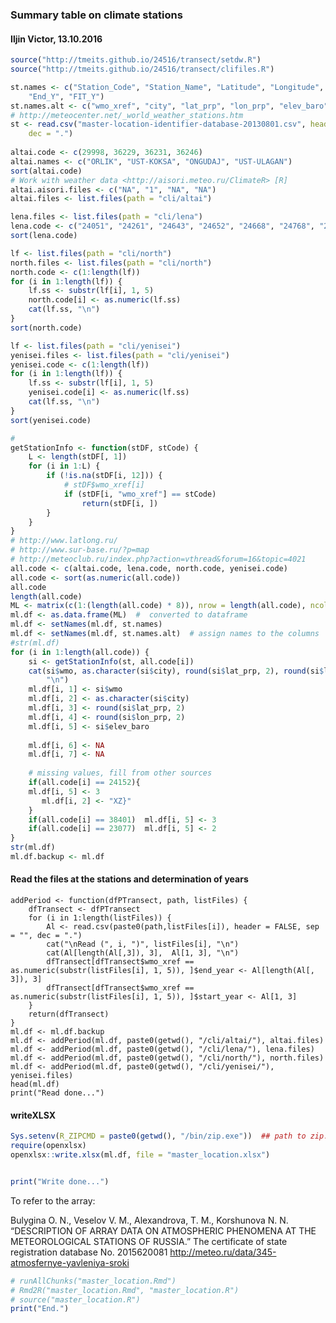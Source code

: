 ### Summary table on climate stations
#### Iljin Victor, 13.10.2016
```r

source("http://tmeits.github.io/24516/transect/setdw.R")
source("http://tmeits.github.io/24516/transect/clifiles.R") 

st.names <- c("Station_Code", "Station_Name", "Latitude", "Longitude", "Elevation", "Start_Y", 
    "End_Y", "FIT_Y")
st.names.alt <- c("wmo_xref", "city", "lat_prp", "lon_prp", "elev_baro", "start_year", "end_year", "fit_years")
# http://meteocenter.net/_world_weather_stations.htm
st <- read.csv("master-location-identifier-database-20130801.csv", header = TRUE, sep = ",", 
    dec = ".")
   
altai.code <- c(29998, 36229, 36231, 36246)
altai.names <- c("ORLIK", "UST-KOKSA", "ONGUDAJ", "UST-ULAGAN")
sort(altai.code)
# Work with weather data <http://aisori.meteo.ru/ClimateR> [R]
altai.aisori.files <- c("NA", "1", "NA", "NA")
altai.files <- list.files(path = "cli/altai")

lena.files <- list.files(path = "cli/lena")
lena.code <- c("24051", "24261", "24643", "24652", "24668", "24768", "24859")
sort(lena.code)

lf <- list.files(path = "cli/north")
north.files <- list.files(path = "cli/north")
north.code <- c(1:length(lf))
for (i in 1:length(lf)) {
    lf.ss <- substr(lf[i], 1, 5)
    north.code[i] <- as.numeric(lf.ss)
    cat(lf.ss, "\n")
}
sort(north.code)

lf <- list.files(path = "cli/yenisei")
yenisei.files <- list.files(path = "cli/yenisei")
yenisei.code <- c(1:length(lf))
for (i in 1:length(lf)) {
    lf.ss <- substr(lf[i], 1, 5)
    yenisei.code[i] <- as.numeric(lf.ss)
    cat(lf.ss, "\n")
}
sort(yenisei.code)

#
getStationInfo <- function(stDF, stCode) {
    L <- length(stDF[, 1])
    for (i in 1:L) {
        if (!is.na(stDF[i, 12])) {
            # stDF$wmo_xref[i]
            if (stDF[i, "wmo_xref"] == stCode) 
                return(stDF[i, ])
        }
    }
}
# http://www.latlong.ru/
# http://www.sur-base.ru/?p=map
# http://meteoclub.ru/index.php?action=vthread&forum=16&topic=4021
all.code <- c(altai.code, lena.code, north.code, yenisei.code)
all.code <- sort(as.numeric(all.code))
all.code
length(all.code)
ML <- matrix(c(1:(length(all.code) * 8)), nrow = length(all.code), ncol = 8, byrow = TRUE)
ml.df <- as.data.frame(ML)  #  converted to dataframe
ml.df <- setNames(ml.df, st.names)
ml.df <- setNames(ml.df, st.names.alt)  # assign names to the columns
#str(ml.df)
for (i in 1:length(all.code)) {
    si <- getStationInfo(st, all.code[i])
    cat(si$wmo, as.character(si$city), round(si$lat_prp, 2), round(si$lon_prp, 2), si$elev_baro, 
        "\n")
    ml.df[i, 1] <- si$wmo
    ml.df[i, 2] <- as.character(si$city)
    ml.df[i, 3] <- round(si$lat_prp, 2)
    ml.df[i, 4] <- round(si$lon_prp, 2)
    ml.df[i, 5] <- si$elev_baro
    
    ml.df[i, 6] <- NA
    ml.df[i, 7] <- NA
    
    # missing values, fill from other sources
    if(all.code[i] == 24152){
    ml.df[i, 5] <- 3
       ml.df[i, 2] <- "XZ}"
    }
    if(all.code[i] == 38401)  ml.df[i, 5] <- 3
    if(all.code[i] == 23077)  ml.df[i, 5] <- 2
}
str(ml.df)
ml.df.backup <- ml.df
```
#### Read the files at the stations and determination of years
```read

addPeriod <- function(dfPTransect, path, listFiles) {
    dfTransect <- dfPTransect
    for (i in 1:length(listFiles)) {
        Al <- read.csv(paste0(path,listFiles[i]), header = FALSE, sep = "", dec = ".")
        cat("\nRead (", i, ")", listFiles[i], "\n")
        cat(Al[length(Al[,3]), 3],  Al[1, 3], "\n")
        dfTransect[dfTransect$wmo_xref == as.numeric(substr(listFiles[i], 1, 5)), ]$end_year <- Al[length(Al[, 3]), 3]
        dfTransect[dfTransect$wmo_xref == as.numeric(substr(listFiles[i], 1, 5)), ]$start_year <- Al[1, 3]
    }
    return(dfTransect)
}
ml.df <- ml.df.backup
ml.df <- addPeriod(ml.df, paste0(getwd(), "/cli/altai/"), altai.files)
ml.df <- addPeriod(ml.df, paste0(getwd(), "/cli/lena/"), lena.files)
ml.df <- addPeriod(ml.df, paste0(getwd(), "/cli/north/"), north.files)
ml.df <- addPeriod(ml.df, paste0(getwd(), "/cli/yenisei/"), yenisei.files)
head(ml.df) 
print("Read done...")
```
#### writeXLSX
```r
Sys.setenv(R_ZIPCMD = paste0(getwd(), "/bin/zip.exe"))  ## path to zip.exe
require(openxlsx)
openxlsx::write.xlsx(ml.df, file = "master_location.xlsx")


print("Write done...")
```
To refer to the array: 

Bulygina O. N., Veselov V. M., Alexandrova, T. M., Korshunova N. N. "DESCRIPTION OF ARRAY DATA ON ATMOSPHERIC PHENOMENA AT THE METEOROLOGICAL STATIONS OF RUSSIA."
The certificate of state registration database No. 2015620081
<http://meteo.ru/data/345-atmosfernye-yavleniya-sroki>

```r
# runAllChunks("master_location.Rmd")
# Rmd2R("master_location.Rmd", "master_location.R")
# source("master_location.R")
print("End.")
```



















